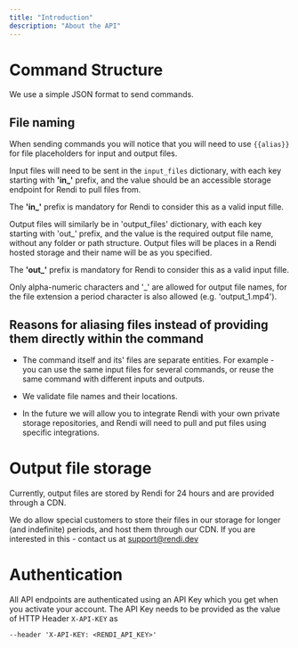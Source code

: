 ```yaml
---
title: "Introduction"
description: "About the API"
---
```


# Command Structure

We use a simple JSON format to send commands.

## File naming

When sending commands you will notice that you will need to use `{{alias}}` for file placeholders for input and output files.

Input files will need to be sent in the `input_files` dictionary, with each key starting with **'in\_'** prefix, and the value should be an accessible storage endpoint for Rendi to pull files from.

The **'in\_'** prefix is mandatory for Rendi to consider this as a valid input fille.

Output files will similarly be in 'output\_files' dictionary, with each key starting with 'out\_' prefix, and the value is the required output file name, without any folder or path structure. Output files will be places in a Rendi hosted storage and their name will be as you specified.

The **'out\_'** prefix is mandatory for Rendi to consider this as a valid input fille.

Only alpha-numeric characters and '\_' are allowed for output file names, for the file extension a period character is also allowed (e.g. 'output\_1.mp4').

## Reasons for aliasing files instead of providing them directly within the command

* The command itself and its' files are separate entities. For example - you can use the same input files for several commands, or reuse the same command with different inputs and outputs.

* We validate file names and their locations.

* In the future we will allow you to integrate Rendi with your own private storage repositories, and Rendi will need to pull and put files using specific integrations.

# Output file storage

Currently, output files are stored by Rendi for 24 hours and are provided through a CDN.&#x20;

We do allow special customers to store their files in our storage for longer (and indefinite) periods, and host them through our CDN. If you are interested in this - contact us at [support@rendi.dev](mailto:support@rendi.dev)

# Authentication

All API endpoints are authenticated using an API Key which you get when you activate your account. The API Key needs to be provided as the value of HTTP Header `X-API-KEY` as

```http
--header 'X-API-KEY: <RENDI_API_KEY>'
```

#